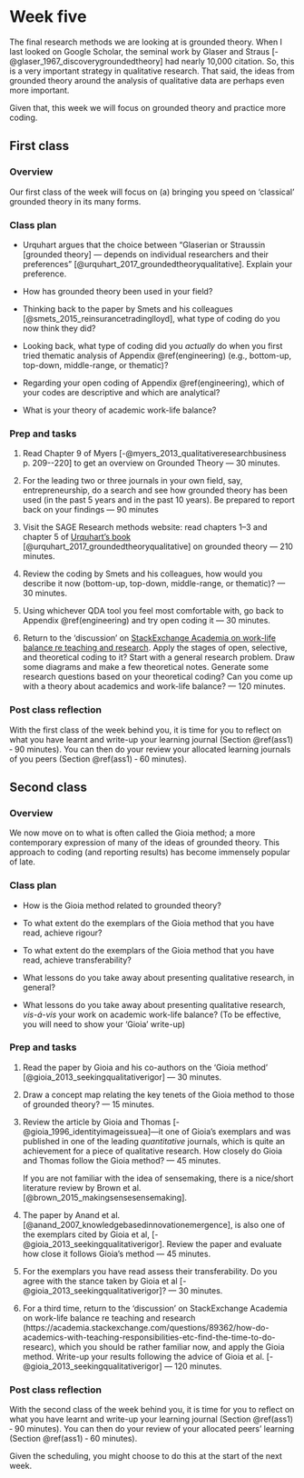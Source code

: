 # Week five {#w5-details}

The final research methods we are looking at is grounded theory. When
I last looked on Google Scholar, the seminal work by Glaser and Straus
[-@glaser_1967_discoverygroundedtheory] had nearly 10,000 citation.
So, this is a very important strategy in qualitative research. That
said, the ideas from grounded theory around the analysis of
qualitative data are perhaps even more important.

Given that, this week we will focus on grounded theory and
practice more coding.

## First class {-}

### Overview {-}

Our first class of the week will focus on (a) bringing you speed on
'classical' grounded theory in its many forms.

### Class plan {-}

* Urquhart argues that the choice between "Glaserian or Straussin
  [grounded theory] --- depends on individual researchers and their
  preferences" [@urquhart_2017_groundedtheoryqualitative]. Explain
  your preference.
  
* How has grounded theory been used in your field?

* Thinking back to the paper by Smets and his colleagues
  [@smets_2015_reinsurancetradinglloyd], what type of coding do you
  now think they did?

* Looking back, what type of coding did you _actually_ do when you first
  tried thematic analysis of Appendix \@ref(engineering) (e.g.,
  bottom-up, top-down, middle-range, or thematic)?

* Regarding your open coding of Appendix \@ref(engineering), which of your
  codes are descriptive and which are analytical? 

* What is your theory of academic work-life balance?

### Prep and tasks {-}

1. Read Chapter 9 of Myers [-@myers_2013_qualitativeresearchbusiness
  p. 209--220] to get an overview on Grounded Theory --- 30
  minutes.

2. For the leading two or three journals in your own field, say,
   entrepreneurship, do a search and see how grounded theory has been
   used (in the past 5 years and in the past 10 years). Be prepared to
   report back on your findings --- 90 minutes

3. Visit the SAGE Research methods website: read chapters 1--3 and
   chapter 5 of [Urquhart's
   book]([http://methods.sagepub.com/book/grounded-theory-for-qualitative-research) [@urquhart_2017_groundedtheoryqualitative] on
   grounded theory --- 210 minutes.
   
   
4. Review the coding by Smets and his colleagues, how would you
   describe it now (bottom-up, top-down, middle-range, or thematic)?
   --- 30 minutes.

5. Using whichever QDA tool you feel most comfortable with, go back to
   Appendix \@ref(engineering) and try open coding it --- 30
   minutes.

6. Return to the 'discussion'
   on
   [StackExchange Academia on work-life balance re teaching and research](https://academia.stackexchange.com/questions/89362/how-do-academics-with-teaching-responsibilities-etc-find-the-time-to-do-resear).
   Apply the stages of open, selective, and theoretical coding to it?
   Start with a general research problem. Draw some diagrams and make
   a few theoretical notes. Generate some research questions based on
   your theoretical coding? Can you come up with a theory about
   academics and work-life balance? --- 120 minutes.

### Post class reflection

With the first class of the week behind you, it is time for you to
reflect on what you have learnt and write-up your learning journal
(Section \@ref(ass1) &dash; 90 minutes). You can then do your review
your allocated learning journals of you peers (Section \@ref(ass1)
&dash; 60 minutes).


## Second class {-}

### Overview {-}

We now move on to what is often called the Gioia method; a more
contemporary expression of many of the ideas of grounded theory. This
approach to coding (and reporting results) has become immensely popular
of late.

### Class plan {-}

* How is the Gioia method related to grounded theory?

* To what extent do the exemplars of the Gioia method that you have
  read, achieve rigour?
  
* To what extent do the exemplars of the Gioia method that you have
  read, achieve transferability?

* What lessons do you take away about presenting qualitative research, in general?

* What lessons do you take away about presenting qualitative research,
  _vis-á-vis_ your work on academic work-life balance? (To be
  effective, you will need to show your 'Gioia' write-up)



### Prep and tasks {-}

1. Read the paper by Gioia and his co-authors on the 'Gioia method'
   [@gioia_2013_seekingqualitativerigor] --- 30 minutes.

2. Draw a concept map relating the key tenets of the Gioia method to
   those of grounded theory? --- 15 minutes.
   
3. Review the article by Gioia and Thomas
   [-@gioia_1996_identityimageissuea]---it one of Gioia's exemplars
   and was published in one of the leading _quantitative_ journals,
   which is quite an achievement for a piece of qualitative research.
   How closely do Gioia and Thomas follow the Gioia method? --- 45
   minutes. 
   
   If you are not familiar with the idea of sensemaking, there is a
   nice/short literature review by Brown et al.
   [@brown_2015_makingsensesensemaking].
   
3. The paper by Anand et al.
   [@anand_2007_knowledgebasedinnovationemergence], is also one of the
   exemplars cited by Gioia et al,
   [-@gioia_2013_seekingqualitativerigor]. Review the paper and
   evaluate how close it follows Gioia's method --- 45 minutes.
   
4. For the exemplars you have read assess their transferability. Do
   you agree with the stance taken by Gioia et al
   [-@gioia_2013_seekingqualitativerigor]? --- 30 minutes.

   
4. For a third time, return to the 'discussion' on StackExchange
   Academia on work-life balance re teaching and research
   (https://academia.stackexchange.com/questions/89362/how-do-academics-with-teaching-responsibilities-etc-find-the-time-to-do-researc),
   which you should be rather familiar now, and apply the Gioia
   method. Write-up your results following the advice of Gioia et al.
   [-@gioia_2013_seekingqualitativerigor] --- 120 minutes.
   

### Post class reflection {-}

With the second class of the week behind you, it is time for you to
reflect on what you have learnt and write-up your learning journal
(Section \@ref(ass1) &dash; 90 minutes). You can then do your review
of your allocated peers' learning (Section \@ref(ass1) &dash; 60
minutes).

Given the scheduling, you might choose to do this at the start of the
next week.
